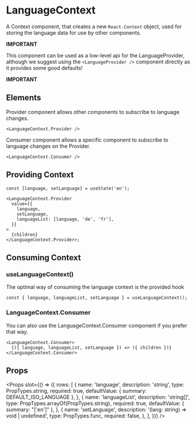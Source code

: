 
<Meta title="Components|LanguageContext" />

# LanguageContext

A Context component, that creates a new `React.Context` object, used for storing the language data for use by other components.

**IMPORTANT**

This component can be used as a low-level api for the LanguageProvider,
although we suggest using the `<LanguageProvider />` component directly as it
provides some good defaults!

**IMPORTANT**

## Elements

Provider component allows other components to subscribe to language changes.

```tsx
<LanguageContext.Provider />
```

Consumer component allows a specific component to subscribe to language changes on the Provider.

```tsx
<LanguageContext.Consumer />
```

## Providing Context

```tsx
const [language, setLanguage] = useState('en');

<LanguageContext.Provider
  value={{
    language,
    setLanguage,
    languageList: [language, 'de', 'fr'],
  }}
>
  {children}
</LanguageContext.Provider>;
```

## Consuming Context

### useLanguageContext()

The optimal way of consuming the language context is the provided hook

```tsx
const { language, languageList, setLanguage } = useLanguageContext();
```

### LanguageContext.Consumer

You can also use the LanguageContext.Consumer component if you prefer that way.

```tsx
<LanguageContext.Consumer>
  {({ language, languageList, setLanguage }) => ({ children })}
</LanguageContext.Consumer>
```

## Props

<Props
  slot={() => ({
    rows: [
      {
        name: 'language',
        description: 'string',
        type: PropTypes.string,
        required: true,
        defaultValue: { summary: DEFAULT_ISO_LANGUAGE },
      },
      {
        name: 'languageList',
        description: 'string[]',
        type: PropTypes.arrayOf(PropTypes.string),
        required: true,
        defaultValue: { summary: "['en']" },
      },
      {
        name: 'setLanguage',
        description: '(lang: string) => void | undefined',
        type: PropTypes.func,
        required: false,
      },
    ],
  })}
/>
